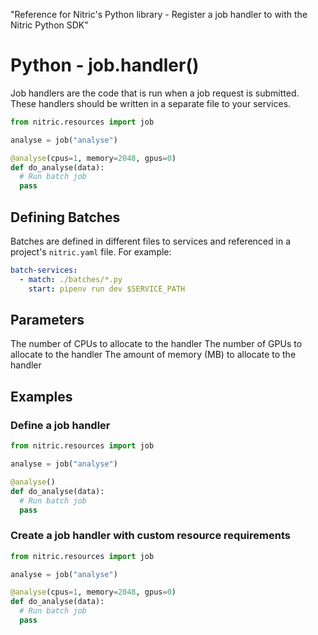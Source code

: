   "Reference for Nitric's Python library - Register a job handler to with the Nitric Python SDK"

# Python - job.handler()

Job handlers are the code that is run when a job request is submitted. These handlers should be written in a separate file to your services.

```python
from nitric.resources import job

analyse = job("analyse")

@analyse(cpus=1, memory=2048, gpus=0)
def do_analyse(data):
  # Run batch job
  pass
```

## Defining Batches

Batches are defined in different files to services and referenced in a project's `nitric.yaml` file. For example:

```yaml
batch-services:
  - match: ./batches/*.py
    start: pipenv run dev $SERVICE_PATH
```

## Parameters

<Properties>
  <Property name="cpus" type="int">
    The number of CPUs to allocate to the handler
  </Property>
  <Property name="gpus" type="int">
    The number of GPUs to allocate to the handler
  </Property>
  <Property name="memory" type="int">
    The amount of memory (MB) to allocate to the handler
  </Property>
</Properties>

## Examples

### Define a job handler

```python
from nitric.resources import job

analyse = job("analyse")

@analyse()
def do_analyse(data):
  # Run batch job
  pass
```

### Create a job handler with custom resource requirements

```python
from nitric.resources import job

analyse = job("analyse")

@analyse(cpus=1, memory=2048, gpus=0)
def do_analyse(data):
  # Run batch job
  pass
```

